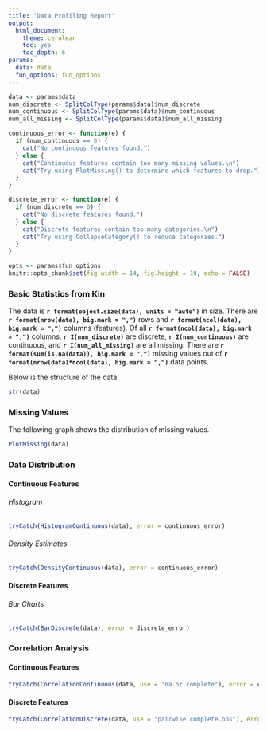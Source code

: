 ```yaml
---
title: "Data Profiling Report"
output:
  html_document: 
    theme: cerulean
    toc: yes
    toc_depth: 6
params:
  data: data
  fun_options: fun_options
---
```


```r
data <- params$data
num_discrete <- SplitColType(params$data)$num_discrete
num_continuous <- SplitColType(params$data)$num_continuous
num_all_missing <- SplitColType(params$data)$num_all_missing

continuous_error <- function(e) {
  if (num_continuous == 0) {
    cat("No continuous features found.")
  } else {
    cat("Continuous features contain too many missing values.\n")
    cat("Try using PlotMissing() to determine which features to drop.")
  }
}

discrete_error <- function(e) {
  if (num_discrete == 0) {
    cat("No discrete features found.")
  } else {
    cat("Discrete features contain too many categories.\n")
    cat("Try using CollapseCategory() to reduce categories.")
  }
}

opts <- params$fun_options
knitr::opts_chunk$set(fig.width = 14, fig.height = 10, echo = FALSE)
```

### Basic Statistics from Kin
The data is **`r format(object.size(data), units = "auto")`** in size. There are **`r format(nrow(data), big.mark = ",")`** rows and **`r format(ncol(data), big.mark = ",")`** columns (features). Of all **`r format(ncol(data), big.mark = ",")`** columns, **`r I(num_discrete)`** are discrete, **`r I(num_continuous)`** are continuous, and **`r I(num_all_missing)`** are all missing. There are **`r format(sum(is.na(data)), big.mark = ",")`** missing values out of **`r format(nrow(data)*ncol(data), big.mark = ",")`** data points.

Below is the structure of the data.
```r
str(data)
```

### Missing Values
The following graph shows the distribution of missing values.
```r
PlotMissing(data)
```

### Data Distribution

#### Continuous Features

###### Histogram
```r
tryCatch(HistogramContinuous(data), error = continuous_error)
```

###### Density Estimates
```r
tryCatch(DensityContinuous(data), error = continuous_error)
```

#### Discrete Features
###### Bar Charts
```r
tryCatch(BarDiscrete(data), error = discrete_error)
```

### Correlation Analysis

#### Continuous Features
```r
tryCatch(CorrelationContinuous(data, use = "na.or.complete"), error = continuous_error)
```

#### Discrete Features
```r
tryCatch(CorrelationDiscrete(data, use = "pairwise.complete.obs"), error = discrete_error)
```
